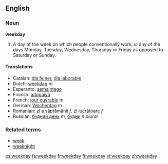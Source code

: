 ==English==
===Noun===
'''weekday'''

#A day of the week on which people conventionally work, ''ie'' any of the days Monday, Tuesday, Wednesday, Thursday or Friday as opposed to Saturday or Sunday.

====Translations====
{{trans-top|weekday}}
*Catalan: [[dia feiner]], [[dia laborable]]
*Dutch: [[weekdag]] ''m''
*Esperanto: [[semajntago]]
*Finnish: [[arkipäivä]]
*French: [[jour ouvrable]] ''m''
*German: [[Wochentag]] ''m''
*Romanian: [[zi a săptămânii]] ''f'', [[zi lucrătoare]] ''f''
*Russian: [[будний день]] ''m'', [[будни]] ''n plural''
{{trans-bottom}}

===Related terms===
*[[week]]
*[[weeknight]]

[[es:weekday]]
[[fa:weekday]]
[[fr:weekday]]
[[fi:weekday]]
[[vi:weekday]]
[[zh:weekday]]